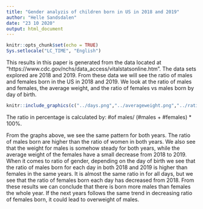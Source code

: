 ```yaml
---
title: "Gender analyzis of children born in US in 2018 and 2019"
author: "Helle Sandsdalen"
date: "23 10 2020"
output: html_document
---
```


```r
knitr::opts_chunk$set(echo = TRUE)
Sys.setlocale("LC_TIME", "English")
```
This results in this paper is generated from the data located at "https://www.cdc.gov/nchs/data_access/vitalstatsonline.htm". The data sets explored are 2018 and 2019. From these data we will see the ratio of males and females born in the US in 2018 and 2019. We look at the ratio of males and females, the average weight, and the ratio of females vs males born by day of birth.

```r
knitr::include_graphics(c("../days.png","../averageweight.png","../ratiogender.png"))
``` 
The ratio in percentage is calculated by: #of males/ (#males + #females) * 100%.

From the graphs above, we see the same pattern for both years. The ratio of males born are higher than the ratio of women in both years. We also see that the weight for males is somehow steady for both years, while the average weight of the females have a small decrease from 2018 to 2019. When it comes to ratio of gender, depending on the day of birth we see that the ratio of males born for each day in both 2018 and 2019 is higher than females in the same years. It is almost the same ratio in for all days, but we see that the ratio of females born each day has decreased from 2018. 
From these results we can conclude that there is born more males than females the whole year. If the next years follows the same trend in decreasing ratio of females born, it could lead to overweight of males. 

